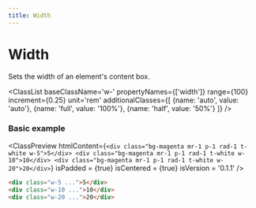 ```yaml
---
title: Width
---
```



# Width

Sets the width of an element's content box.

<ClassList 
  baseClassName='w-' 
  propertyNames={['width']} 
  range={100} 
  increment={0.25} 
  unit='rem' 
  additionalClasses={[
    {name: 'auto', value: 'auto'},
    {name: 'full', value: '100%'},
    {name: 'half', value: '50%'}
  ]} 
/>

### Basic example

<ClassPreview
  htmlContent={`
    <div class="bg-magenta mr-1 p-1 rad-1 t-white w-5">5</div>
    <div class="bg-magenta mr-1 p-1 rad-1 t-white w-10">10</div>
    <div class="bg-magenta mr-1 p-1 rad-1 t-white w-20">20</div>
  `}
  isPadded = {true}
  isCentered = {true}
  isVersion = '0.1.1'
/>

```html
<div class="w-5 ...">5</div>
<div class="w-10 ...">10</div>
<div class="w-20 ...">20</div>
```